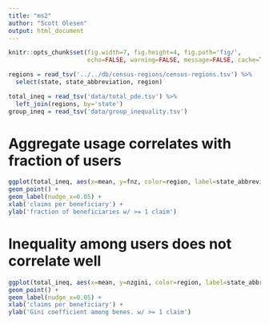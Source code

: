 ```yaml
---
title: "ms2"
author: "Scott Olesen"
output: html_document
---
```


```r
knitr::opts_chunk$set(fig.width=7, fig.height=4, fig.path='fig/',
                      echo=FALSE, warning=FALSE, message=FALSE, cache=TRUE)
```

```r
regions = read_tsv('../../db/census-regions/census-regions.tsv') %>%
  select(state, state_abbreviation, region)

total_ineq = read_tsv('data/total_pde.tsv') %>%
  left_join(regions, by='state')
group_ineq = read_tsv('data/group_inequality.tsv')
```

# Aggregate usage correlates with fraction of users

```r
ggplot(total_ineq, aes(x=mean, y=fnz, color=region, label=state_abbreviation)) +
geom_point() +
geom_label(nudge_x=0.05) +
xlab('claims per beneficiary') +
ylab('fraction of beneficiaries w/ >= 1 claim')
```

# Inequality among users does not correlate well

```r
ggplot(total_ineq, aes(x=mean, y=nzgini, color=region, label=state_abbreviation)) +
geom_point() +
geom_label(nudge_x=0.05) +
xlab('claims per beneficiary') +
ylab('Gini coefficient among benes. w/ >= 1 claim')
```